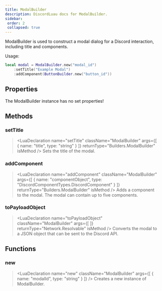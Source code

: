 ```yaml
---
title: ModalBuilder
description: DiscordLuau docs for ModalBuilder.
sidebar:
 order: 2
 collapsed: true
---
```

[//]: # (This file was automatically @generated from moonwave comments using a script. Please do not exit by hand.)
[//]: # (To actually edit documentation, make changes to the main DiscordLuau repo.)

[//]: # (----- DOCUMENT IMPORTS ----- )


[//]: # (----- DOCUMENT DESCRIPTION ----- )

ModalBuilder is used to construct a modal dialog for a Discord interaction, including title and components.

Usage:
```lua
local modal = ModalBuilder.new("modal_id")
	:setTitle("Example Modal")
	:addComponent(ButtonBuilder.new("button_id"))
```

[//]: # (----- DOCUMENT PROPERTIES ----- )

## Properties

The ModalBuilder instance has no set properties!

[//]: # (----- DOCUMENT METHODS ----- )

## Methods

### setTitle

> <LuaDeclaration name="setTitle" className="ModalBuilder" args={[ { name: "title", type: "string" } ]} returnType="Builders.ModalBuilder" isMethod />
Sets the title of the modal.
### addComponent

> <LuaDeclaration name="addComponent" className="ModalBuilder" args={[ { name: "componentObject", type: "DiscordComponentTypes.DiscordComponent" } ]} returnType="Builders.ModalBuilder" isMethod />
Adds a component to the modal. The modal can contain up to five components.
### toPayloadObject

> <LuaDeclaration name="toPayloadObject" className="ModalBuilder" args={[  ]} returnType="Network.Resolvable" isMethod />
Converts the modal to a JSON object that can be sent to the Discord API.

[//]: # (----- DOCUMENT FUNCTIONS ----- )

## Functions

### new

> <LuaDeclaration name="new" className="ModalBuilder" args={[ { name: "modalId", type: "string" } ]} />
Creates a new instance of ModalBuilder.

